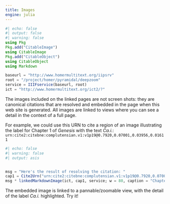 ```yaml
---
title: Images
engine: julia
---
```



```julia
#| echo: false
#| output: false
#| warning: false
using Pkg
Pkg.add("CitableImage")
using CitableImage
Pkg.add("CitableObject")
using CitableObject
using Markdown

baseurl = "http://www.homermultitext.org/iipsrv"
root = "/project/homer/pyramidal/deepzoom"
service = IIIFservice(baseurl, root)
ict = "http://www.homermultitext.org/ict2/?"
```




:::{.callout-tip title="Tip: see images in context"}
The images included on the linked pages are not screen shots: they are canonical citations that are resolved and embedded in the page when this web site is generated.  All images are linked to views where you can see a detail in the context of a full page.





For example, we could use this URN to cite a region of an image illustrating the label for Chapter 1 of *Genesis* with the text *Ca.i.*:  `urn:cite2:citebne:complutensian.v1:v1p19@0.7920,0.07001,0.03956,0.01611`

```julia
#| echo: false
#| warning: false
#| output: asis


msg = "Here's the result of resolving the citation: "
cap1 = Cite2Urn("urn:cite2:citebne:complutensian.v1:v1p19@0.7920,0.07001,0.03956,0.01611")
msg * linkedMarkdownImage(ict, cap1, service; w = 80, caption = "Chapter 1 label")  |>  Markdown.parse
```

The embedded image is linked to a pannable/zoomable view, with the detail of the label *Ca.i.* highlighted.  Try it!
:::